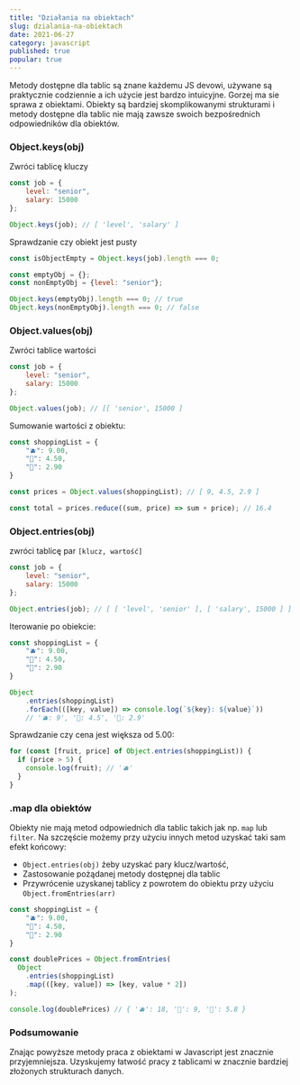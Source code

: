 ```yaml
---
title: "Działania na obiektach"
slug: dzialania-na-obiektach
date: 2021-06-27
category: javascript
published: true
popular: true
---
```


Metody dostępne dla tablic są znane każdemu JS devowi, używane są praktycznie codziennie a ich użycie jest bardzo intuicyjne. Gorzej ma sie sprawa z obiektami. Obiekty są bardziej skomplikowanymi strukturami i metody dostępne dla tablic nie mają zawsze swoich bezpośrednich odpowiedników dla obiektów.

### Object.keys(obj)

Zwróci tablicę kluczy

```jsx
const job = {
    level: "senior",
    salary: 15000
};

Object.keys(job); // [ 'level', 'salary' ]
```

Sprawdzanie czy obiekt jest pusty

```jsx
const isObjectEmpty = Object.keys(job).length === 0;

const emptyObj = {};
const nonEmptyObj = {level: "senior"};

Object.keys(emptyObj).length === 0; // true
Object.keys(nonEmptyObj).length === 0; // false
```

### Object.values(obj)

Zwróci tablice wartości

```jsx
const job = {
	level: "senior",
	salary: 15000
};

Object.values(job); // [[ 'senior', 15000 ]
```

Sumowanie wartości z obiektu:

```jsx
const shoppingList = {
	"🫐": 9.00,
	"🍓": 4.50,
	"🍋": 2.90
}

const prices = Object.values(shoppingList); // [ 9, 4.5, 2.9 ]

const total = prices.reduce((sum, price) => sum + price); // 16.4
```

### Object.entries(obj)

zwróci tablicę par `[klucz, wartość]`

```jsx
const job = {
	level: "senior",
	salary: 15000
};

Object.entries(job); // [ [ 'level', 'senior' ], [ 'salary', 15000 ] ]
```

Iterowanie po obiekcie:

```jsx
const shoppingList = {
	"🫐": 9.00,
	"🍓": 4.50,
	"🍋": 2.90
}

Object
    .entries(shoppingList)
    .forEach(([key, value]) => console.log(`${key}: ${value}`))
    // '🫐: 9', '🍓: 4.5', '🍋: 2.9'
```

Sprawdzanie czy cena jest większa od 5.00:

```jsx
for (const [fruit, price] of Object.entries(shoppingList)) {
  if (price > 5) {
    console.log(fruit); // '🫐'
  }
}
```

### .map dla obiektów

Obiekty nie mają metod odpowiednich dla tablic takich jak np. `map` lub `filter`. Na szczęście możemy przy użyciu innych metod uzyskać taki sam efekt końcowy:

- `Object.entries(obj)` żeby uzyskać pary klucz/wartość,
- Zastosowanie pożądanej metody dostępnej dla tablic
- Przywrócenie uzyskanej tablicy z powrotem do obiektu przy użyciu `Object.fromEntries(arr)`

```jsx
const shoppingList = {
	"🫐": 9.00,
	"🍓": 4.50,
	"🍋": 2.90
}

const doublePrices = Object.fromEntries(
  Object
    .entries(shoppingList)
    .map(([key, value]) => [key, value * 2])
);

console.log(doublePrices) // { '🫐': 18, '🍓': 9, '🍋': 5.8 }
```

### Podsumowanie

Znając powyższe metody praca z obiektami w Javascript jest znacznie przyjemniejsza. Uzyskujemy łatwość pracy z tablicami w znacznie bardziej złożonych strukturach danych.